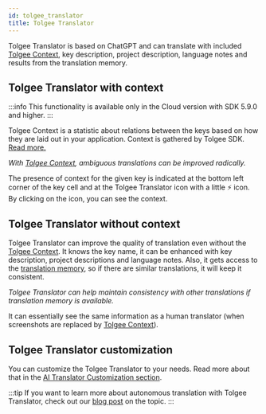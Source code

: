```yaml
---
id: tolgee_translator
title: Tolgee Translator
---
```



Tolgee Translator is based on ChatGPT and can translate with included [Tolgee Context](/js-sdk#automatic-context-collection),
key description, project description, language notes and results from the translation memory.

## Tolgee Translator with context

:::info
This functionality is available only in the Cloud version with SDK 5.9.0 and higher.
:::

Tolgee Context is a statistic about relations between the keys based on how they are laid out in your application.
Context is gathered by Tolgee SDK. [Read more.](/js-sdk#automatic-context-collection)

<ScreenshotWrapper
  src="/img/docs/platform/tolgee-translator.webp"
  alt="Tolgee Translator"
/>

_With [Tolgee Context](/js-sdk#automatic-context-collection), ambiguous translations can be improved radically._

The presence of context for the given key is indicated at the bottom left corner of the key cell and at the Tolgee
Translator icon with a little ⚡ icon. By clicking on the icon, you can see the context.

## Tolgee Translator without context

Tolgee Translator can improve the quality of translation even without the [Tolgee Context](/js-sdk#automatic-context-collection).
It knows the key name, it can be enhanced with key description, project descriptions and language notes.
Also, it gets access to the [translation memory](/platform/translation_process/translation_memory),
so if there are similar translations, it will keep it consistent.

<ScreenshotWrapper
  src="/img/docs/platform/translator-without-context.webp"
  alt="Tolgee translator without context"
/>

_Tolgee Translator can help maintain consistency with other translations if translation memory is available._

It can essentially see the same information as a human translator (when screenshots are replaced by [Tolgee Context](/js-sdk#automatic-context-collection)).

## Tolgee Translator customization

You can customize the Tolgee Translator to your needs. Read more about that in the
[AI Translator Customization section](/platform/projects_and_organizations/ai-translation-customization).

:::tip
If you want to learn more about autonomous translation with Tolgee Translator, check out our
[blog post](/blog/autonomous-localization) on the topic.
:::
